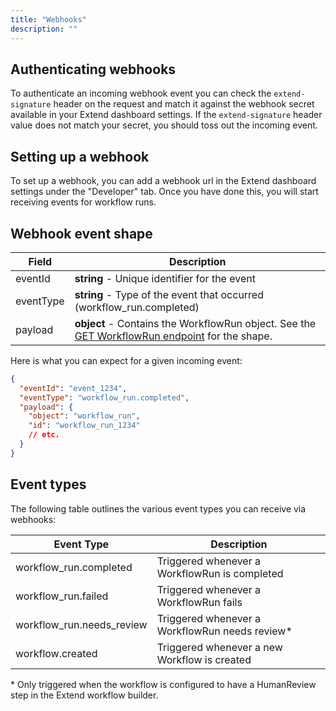 ```yaml
---
title: "Webhooks"
description: ""
---
```


## Authenticating webhooks

To authenticate an incoming webhook event you can check the `extend-signature` header on the request and match it against the webhook secret
available in your Extend dashboard settings. If the `extend-signature` header value does not match your secret, you should toss out the incoming event.

## Setting up a webhook
To set up a webhook, you can add a webhook url in the Extend dashboard settings under the "Developer" tab. Once you have done this, you will start receiving events for workflow runs.

## Webhook event shape
| Field     | Description                                                                                                                                                     |
| --------- | --------------------------------------------------------------------------------------------------------------------------------------------------------------- |
| eventId   | **string** - Unique identifier for the event                                                                                                                    |
| eventType | **string** - Type of the event that occurred (workflow_run.completed)                                                                                           |
| payload   | **object** - Contains the WorkflowRun object. See the [GET WorkflowRun endpoint](/api-reference/endpoint/get_workflow_run) for the shape.                       |

Here is what you can expect for a given incoming event:

```json Example Event
{
  "eventId": "event_1234",
  "eventType": "workflow_run.completed",
  "payload": {
    "object": "workflow_run",
    "id": "workflow_run_1234"
    // etc.
  }
}
```

## Event types

The following table outlines the various event types you can receive via webhooks:

| Event Type                | Description                                     |
| ------------------------- | ----------------------------------------------- |
| workflow_run.completed    | Triggered whenever a WorkflowRun is completed   |
| workflow_run.failed       | Triggered whenever a WorkflowRun fails          |
| workflow_run.needs_review | Triggered whenever a WorkflowRun needs review\* |
| workflow.created          | Triggered whenever a new Workflow is created    |

\* Only triggered when the workflow is configured to have a HumanReview step in the Extend workflow builder.